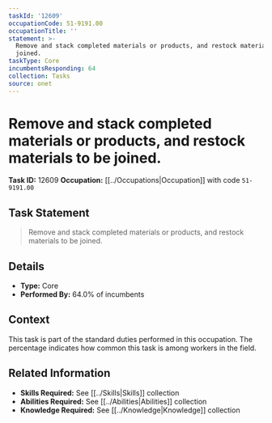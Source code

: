 ```yaml
---
taskId: '12609'
occupationCode: 51-9191.00
occupationTitle: ''
statement: >-
  Remove and stack completed materials or products, and restock materials to be
  joined.
taskType: Core
incumbentsResponding: 64
collection: Tasks
source: onet
---
```

# Remove and stack completed materials or products, and restock materials to be joined.

**Task ID:** 12609
**Occupation:** [[../Occupations|Occupation]] with code `51-9191.00`

## Task Statement

> Remove and stack completed materials or products, and restock materials to be joined.

## Details

- **Type:** Core
- **Performed By:** 64.0% of incumbents

## Context

This task is part of the standard duties performed in this occupation. The percentage indicates how common this task is among workers in the field.

## Related Information

- **Skills Required:** See [[../Skills|Skills]] collection
- **Abilities Required:** See [[../Abilities|Abilities]] collection
- **Knowledge Required:** See [[../Knowledge|Knowledge]] collection
